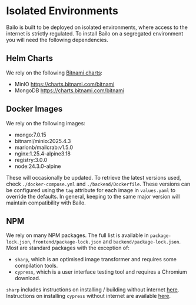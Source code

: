 
# Isolated Environments

Bailo is built to be deployed on isolated environments, where access to the internet is strictly regulated. To install
Bailo on a segregated environment you will need the following dependencies.

## Helm Charts

We rely on the following [Bitnami charts](https://charts.bitnami.com/):

- MinIO https://charts.bitnami.com/bitnami
- MongoDB https://charts.bitnami.com/bitnami

## Docker Images

We rely on the following images:

- mongo:7.0.15
- bitnami/minio:2025.4.3
- marlonb/mailcrab:v1.5.0
- nginx:1.25.4-alpine3.18
- registry:3.0.0
- node:24.3.0-alpine

These will occasionally be updated. To retrieve the latest versions used, check `./docker-compose.yml` and
`./backend/Dockerfile`. These versions can be configured using the `tag` attribute for each image in `values.yaml` to
override the defaults. In general, keeping to the same major version will maintain compatibility with Bailo.

## NPM

We rely on many NPM packages. The full list is available in `package-lock.json`, `frontend/package-lock.json` and
`backend/package-lock.json`. Most are standard packages with the exception of:

- `sharp`, which is an optimised image transformer and requires some compilation tools.
- `cypress`, which is a user interface testing tool and requires a Chromium download.

`sharp` includes instructions on installing / building without internet [here](https://sharp.pixelplumbing.com/install).
Instructions on installing `cypress` without internet are available
[here](https://docs.cypress.io/guides/references/advanced-installation).

